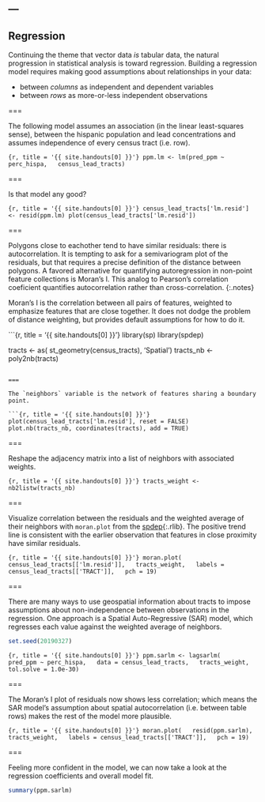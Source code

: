 ---
---

## Regression

Continuing the theme that vector data *is* tabular data, the natural
progression in statistical analysis is toward regression. Building a regression
model requires making good assumptions about relationships in your data:

- between *columns* as independent and dependent variables
- between *rows* as more-or-less independent observations

===

The following model assumes an association (in the linear least-squares sense),
between the hispanic population and lead concentrations and assumes independence
of every census tract (i.e. row).

```{r, title = '{{ site.handouts[0] }}'}
ppm.lm <- lm(pred_ppm ~ perc_hispa,
  census_lead_tracts)
```

===

Is that model any good?

```{r, title = '{{ site.handouts[0] }}'}
census_lead_tracts['lm.resid'] <- resid(ppm.lm)
plot(census_lead_tracts['lm.resid'])
```

===

Polygons close to eachother tend to have similar residuals: there is
autocorrelation. It is tempting to ask for a semivariogram plot of the
residuals, but that requires a precise definition of the distance between
polygons. A favored alternative for quantifying autoregression in non-point
feature collections is Moran's I. This analog to Pearson's correlation
coeficient quantifies autocorrelation rather than cross-correlation.
{:.notes}

Moran's I is the correlation between all pairs of features, weighted to
emphasize features that are close together. It does not dodge the problem of
distance weighting, but provides default assumptions for how to do it.

```{r, title = '{{ site.handouts[0] }}'}
library(sp)
library(spdep)

tracts <- as(
  st_geometry(census_tracts), 'Spatial')
tracts_nb <- poly2nb(tracts)
```

===

The `neighbors` variable is the network of features sharing a boundary point.

```{r, title = '{{ site.handouts[0] }}'}
plot(census_lead_tracts['lm.resid'], reset = FALSE)
plot.nb(tracts_nb, coordinates(tracts), add = TRUE)
```

===

Reshape the adjacency matrix into a list of neighbors with associated weights.

```{r, title = '{{ site.handouts[0] }}'}
tracts_weight <- nb2listw(tracts_nb)
```

===

Visualize correlation between the residuals and the weighted average of their
neighbors with `moran.plot` from the [spdep](){:.rlib}. The positive trend line is consistent with the earlier observation that features in close proximity have similar residuals.

```{r, title = '{{ site.handouts[0] }}'}
moran.plot(
  census_lead_tracts[['lm.resid']],
  tracts_weight,
  labels = census_lead_tracts[['TRACT']],
  pch = 19)
```

===

There are many ways to use geospatial information about tracts to impose
assumptions about non-independence between observations in the regression. One
approach is a Spatial Auto-Regressive (SAR) model, which regresses each value against
the weighted average of neighbors.

```r
set.seed(20190327)
```
```{r, title = '{{ site.handouts[0] }}'}
ppm.sarlm <- lagsarlm(
  pred_ppm ~ perc_hispa,
  data = census_lead_tracts,
  tracts_weight,
  tol.solve = 1.0e-30)
```

===

The Moran's I plot of residuals now shows less correlation; which means the SAR
model's assumption about spatial autocorrelation (i.e. between table rows) makes
the rest of the model more plausible.

```{r, title = '{{ site.handouts[0] }}'}
moran.plot(
  resid(ppm.sarlm),
  tracts_weight,
  labels = census_lead_tracts[['TRACT']],
  pch = 19)
```

===

Feeling more confident in the model, we can now take a look at the regression
coefficients and overall model fit.

```r
summary(ppm.sarlm)
```


